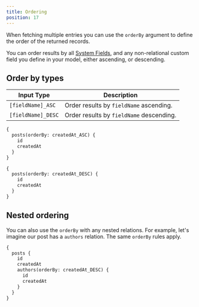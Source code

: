 ```yaml
---
title: Ordering
position: 17
---
```


When fetching multiple entries you can use the `orderBy` argument to define the order of the returned records.

You can order results by all [System Fields](/schema/system-fields#asset-fields), and any non-relational custom field you define in your model, either ascending, or descending.

## Order by types

| Input Type         | Description                              |
| ------------------ | ---------------------------------------- |
| `[fieldName]_ASC`  | Order results by `fieldName` ascending.  |
| `[fieldName]_DESC` | Order results by `fieldName` descending. |

<code-group>
  <code-block label="ASC" active>


```graphql
{
  posts(orderBy: createdAt_ASC) {
    id
    createdAt
  }
}
```

  </code-block>
  <code-block label="DESC">


```graphql
{
  posts(orderBy: createdAt_DESC) {
    id
    createdAt
  }
}
```

  </code-block>
</code-group>


## Nested ordering

You can also use the `orderBy` with any nested relations. For example, let's imagine our post has a `authors` relation. The same `orderBy` rules apply.

```graphql
{
  posts {
    id
    createdAt
    authors(orderBy: createdAt_DESC) {
      id
      createdAt
    }
  }
}
```
